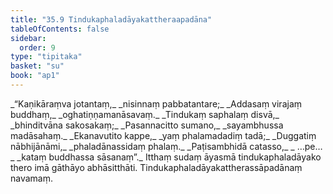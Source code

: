 ```yaml
---
title: "35.9 Tindukaphaladāyakattheraapadāna"
tableOfContents: false
sidebar:
  order: 9
type: "tipitaka"
basket: "su"
book: "ap1"
---
```



<DynamicBreadcrumb />

<Division number="59" book="ap1" bookNo="20" page="323">

<Paragraph number="3955" type="verses" book="ap1">
_“Kaṇikāraṃva jotantaṃ,_  
_nisinnaṃ pabbatantare;_  
_Addasaṃ virajaṃ buddhaṃ,_  
_oghatiṇṇamanāsavaṃ._  

</Paragraph>

</Division>
<Division number="60" book="ap1" bookNo="20" page="324">

<Paragraph number="3956" type="verses" book="ap1">
_Tindukaṃ saphalaṃ disvā,_  
_bhinditvāna sakosakaṃ;_  
_Pasannacitto sumano,_  
_sayambhussa madāsahaṃ._  

</Paragraph>

</Division>
<Division number="61" book="ap1" bookNo="20" page="324">

<Paragraph number="3957" type="verses" book="ap1">
_Ekanavutito kappe,_  
_yaṃ phalamadadiṃ tadā;_  
_Duggatiṃ nābhijānāmi,_  
_phaladānassidaṃ phalaṃ._  

</Paragraph>

</Division>
<Division number="62" book="ap1" bookNo="20" page="324">

<Paragraph number="3958" type="verses" book="ap1">
_Paṭisambhidā catasso,_  
_ …pe… _  
_kataṃ buddhassa sāsanaṃ”._  

</Paragraph>

<Paragraph number="3959" book="ap1">
Itthaṃ sudaṃ āyasmā tindukaphaladāyako thero imā gāthāyo abhāsitthāti.

</Paragraph>
</Division>

<Paragraph number="3960" type="center" book="ap1">
Tindukaphaladāyakattherassāpadānaṃ navamaṃ.
</Paragraph>